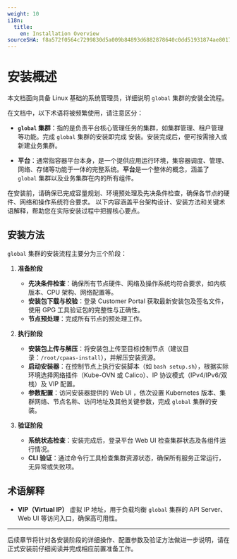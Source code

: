 ```yaml
---
weight: 10
i18n:
  title:
    en: Installation Overview
sourceSHA: f8a572f0564c7299830d5a009b84893d6882878640c0dd51931874ae8017c2e4
---
```


# 安装概述

本文档面向具备 Linux 基础的系统管理员，详细说明 <Term name="productShort" /> `global` 集群的安装全流程。

在文档中，以下术语将被频繁使用，请注意区分：

- **`global` 集群**：指的是负责平台核心管理任务的集群，如集群管理、租户管理等功能。完成 `global` 集群的安装即完成 <Term name="productShort" /> 安装。安装完成后，便可按需接入或新建业务集群。

- **平台**：通常指容器平台本身，是一个提供应用运行环境，集容器调度、管理、网络、存储等功能于一体的完整系统。**平台**是一个整体的概念，涵盖了 `global` 集群以及业务集群在内的所有组件。

<Directive type="info" title="提示">
在安装前，请确保已完成容量规划、环境预处理及先决条件检查，确保各节点的硬件、网络和操作系统符合要求。
以下内容涵盖平台架构设计、安装方法和关键术语解释，帮助您在实际安装过程中把握核心要点。
</Directive>

## 安装方法

`global` 集群的安装流程主要分为三个阶段：

1. **准备阶段**
   - **先决条件检查**：确保所有节点硬件、网络及操作系统均符合要求，如内核版本、CPU 架构、网络配置等。
   - **安装包下载与校验**：登录 Customer Portal 获取最新安装包及签名文件，使用 GPG 工具验证包的完整性与正确性。
   - **节点预处理**：完成所有节点的预处理工作。

2. **执行阶段**
   - **安装包上传与解压**：将安装包上传至目标控制节点（建议目录：`/root/cpaas-install`），并解压安装资源。
   - **启动安装器**：在控制节点上执行安装脚本（如 `bash setup.sh`），根据实际环境选择网络插件（Kube-OVN 或 Calico）、IP 协议模式（IPv4/IPv6/双栈）及 VIP 配置。
   - **参数配置**：访问安装器提供的 Web UI ，依次设置 Kubernetes 版本、集群网络、节点名称、访问地址及其他关键参数，完成 `global` 集群的安装。

3. **验证阶段**
   - **系统状态检查**：安装完成后，登录平台 Web UI 检查集群状态及各组件运行情况。
   - **CLI 验证**：通过命令行工具检查集群资源状态，确保所有服务正常运行，无异常或失败项。

## 术语解释

- **VIP（Virtual IP）**
  虚拟 IP 地址，用于负载均衡 `global` 集群的 API Server、Web UI 等访问入口，确保高可用性。

---

后续章节将针对各安装阶段的详细操作、配置参数及验证方法做进一步说明，请在正式安装前仔细阅读并完成相应前置准备工作。

